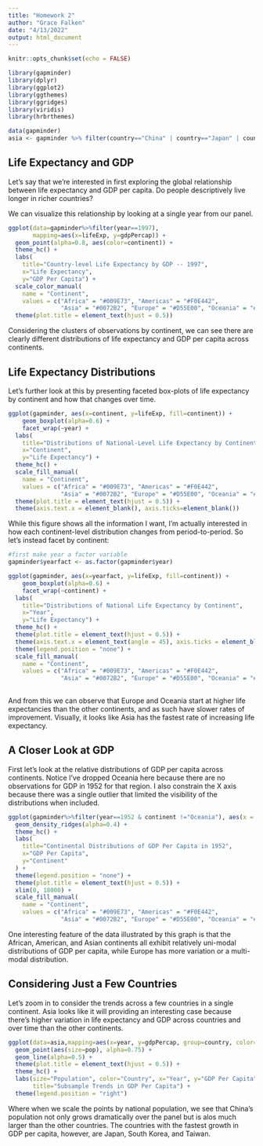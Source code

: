 ```yaml
---
title: "Homework 2"
author: "Grace Falken"
date: "4/13/2022"
output: html_document
---
```


```r
knitr::opts_chunk$set(echo = FALSE)
```

```r

library(gapminder)
library(dplyr)
library(ggplot2)
library(ggthemes)
library(ggridges)
library(viridis)
library(hrbrthemes)

```

```r

data(gapminder)
asia <- gapminder %>% filter(country=="China" | country=="Japan" | country=="Nepal" | country=="Taiwan" | country=="Cambodia" | country=="Korea, Dem. Rep." | country=="Korea, Rep." | country=="Thailand" | country=="Laos" | country=="Vietnam")

```

## Life Expectancy and GDP

Let's say that we're interested in first exploring the global relationship between life expectancy and GDP per capita. Do people descriptively live longer in richer countries?

We can visualize this relationship by looking at a single year from our panel. 

```r

ggplot(data=gapminder%>%filter(year==1997),
       mapping=aes(x=lifeExp, y=gdpPercap)) +
  geom_point(alpha=0.8, aes(color=continent)) +
  theme_hc() +
  labs(
    title="Country-level Life Expectancy by GDP -- 1997",
    x="Life Expectancy",
    y="GDP Per Capita") +
  scale_color_manual(
    name = "Continent", 
    values = c("Africa" = "#009E73", "Americas" = "#F0E442", 
               "Asia" = "#0072B2", "Europe" = "#D55E00", "Oceania" = "#CC79A7")) + 
  theme(plot.title = element_text(hjust = 0.5))

```

Considering the clusters of observations by continent, we can see there are clearly different distributions of life expectancy and GDP per capita across continents. 

## Life Expectancy Distributions

Let's further look at this by presenting faceted box-plots of life expectancy by continent and how that changes over time.


```r

ggplot(gapminder, aes(x=continent, y=lifeExp, fill=continent)) + 
    geom_boxplot(alpha=0.6) +
    facet_wrap(~year) + 
  labs(
    title="Distributions of National-Level Life Expectancy by Continent",
    x="Continent",
    y="Life Expectancy") +  
  theme_hc() + 
  scale_fill_manual(
    name = "Continent", 
    values = c("Africa" = "#009E73", "Americas" = "#F0E442", 
               "Asia" = "#0072B2", "Europe" = "#D55E00", "Oceania" = "#CC79A7")) + 
  theme(plot.title = element_text(hjust = 0.5)) +
  theme(axis.text.x = element_blank(), axis.ticks=element_blank())


```

While this figure shows all the information I want, I'm actually interested in how each continent-level distribution changes from period-to-period. So let's instead facet by continent:


```r

#first make year a factor variable
gapminder$yearfact <- as.factor(gapminder$year)

ggplot(gapminder, aes(x=yearfact, y=lifeExp, fill=continent)) + 
    geom_boxplot(alpha=0.6) +
    facet_wrap(~continent) + 
  labs(
    title="Distributions of National Life Expectancy by Continent",
    x="Year",
    y="Life Expectancy") +  
  theme_hc() + 
  theme(plot.title = element_text(hjust = 0.5)) +
  theme(axis.text.x = element_text(angle = 45), axis.ticks = element_blank()) +
  theme(legend.position = "none") +  
  scale_fill_manual(
    name = "Continent", 
    values = c("Africa" = "#009E73", "Americas" = "#F0E442", 
               "Asia" = "#0072B2", "Europe" = "#D55E00", "Oceania" = "#CC79A7")) 
 
```

And from this we can observe that Europe and Oceania start at higher life expectancies than the other continents, and as such have slower rates of improvement. Visually, it looks like Asia has the fastest rate of increasing life expectancy. 

## A Closer Look at GDP


First let's look at the relative distributions of GDP per capita across continents. Notice I've dropped Oceania here because there are no observations for GDP in 1952 for that region. I also constrain the X axis because there was a single outlier that limited the visibility of the distributions when included. 

```r


ggplot(gapminder%>%filter(year==1952 & continent !="Oceania"), aes(x = gdpPercap, y = continent, fill = continent)) +
  geom_density_ridges(alpha=0.4) +
  theme_hc() +   
  labs(
    title="Continental Distributions of GDP Per Capita in 1952",
    x="GDP Per Capita",
    y="Continent"
  ) +
  theme(legend.position = "none") +
  theme(plot.title = element_text(hjust = 0.5)) +
  xlim(0, 18000) +
  scale_fill_manual(
    name = "Continent", 
    values = c("Africa" = "#009E73", "Americas" = "#F0E442", 
               "Asia" = "#0072B2", "Europe" = "#D55E00", "Oceania" = "#CC79A7")) 


```

One interesting feature of the data illustrated by this graph is that the African, American, and Asian continents all exhibit relatively uni-modal distributions of GDP per capita, while Europe has more variation or a multi-modal distribution. 



## Considering Just a Few Countries

Let's zoom in to consider the trends across a few countries in a single continent. Asia looks like it will providing an interesting case because there's higher variation in life expectancy and GDP across countries and over time than the other continents. 

```r

ggplot(data=asia,mapping=aes(x=year, y=gdpPercap, group=country, color=country)) +
  geom_point(aes(size=pop), alpha=0.75) + 
  geom_line(alpha=0.5) +  
  theme(plot.title = element_text(hjust = 0.5)) +
  theme_hc() +
  labs(size="Population", color="Country", x="Year", y="GDP Per Capita", 
       title="Subsample Trends in GDP Per Capita") +
  theme(legend.position = "right")
```


Where when we scale the points by national population, we see that China's population not only grows dramatically over the panel but is alos much larger than the other countries. The countries with the fastest growth in GDP per capita, however, are Japan, South Korea, and Taiwan. 

